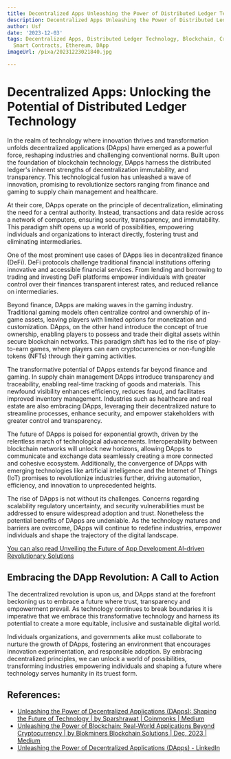 ```yaml
---
title: Decentralized Apps Unleashing the Power of Distributed Ledger Technology
description: Decentralized Apps Unleashing the Power of Distributed Ledger Technology
author: Usf
date: '2023-12-03'
tags: Decentralized Apps, Distributed Ledger Technology, Blockchain, Cryptocurrency,
  Smart Contracts, Ethereum, DApp
imageUrl: /pixa/20231223021840.jpg

---
```

# Decentralized  Apps:  Unlocking the Potential of  Distributed Ledger Technology

In the  realm of technology where innovation thrives and transformation unfolds decentralized applications (DApps) have emerged as a powerful force, reshaping industries and  challenging conventional norms. Built upon the foundation of blockchain  technology, DApps harness the  distributed  ledger's inherent strengths of decentralization immutability, and transparency. This technological fusion has unleashed a wave of innovation, promising to revolutionize  sectors ranging  from  finance and gaming to supply  chain management  and healthcare.

At their  core, DApps operate on the principle of decentralization, eliminating the need for a central authority. Instead, transactions and data reside across a  network of computers, ensuring security, transparency, and immutability.  This  paradigm shift opens up a world of possibilities, empowering individuals  and organizations to interact directly, fostering trust and eliminating intermediaries.

One of the most prominent use cases of DApps lies in decentralized finance  (DeFi). DeFi protocols challenge traditional financial institutions  offering  innovative and accessible financial services.  From lending  and borrowing to trading and investing DeFi platforms empower individuals with greater control over their finances transparent interest rates, and reduced reliance on intermediaries.

Beyond finance, DApps  are making waves in the gaming industry. Traditional gaming models often centralize control and ownership of in-game assets, leaving players with limited options for monetization and customization. DApps, on the  other hand introduce the concept of true ownership, enabling players to possess and trade their digital assets within secure blockchain networks. This paradigm shift has led to  the rise of play-to-earn games, where players can earn cryptocurrencies or non-fungible tokens (NFTs) through their  gaming activities.

The transformative potential of DApps extends far beyond finance and gaming. In supply chain management DApps introduce transparency and traceability, enabling real-time  tracking of goods and materials. This newfound visibility enhances efficiency,  reduces  fraud, and facilitates  improved inventory management. Industries such as healthcare and real estate are also embracing DApps, leveraging their decentralized nature to streamline processes, enhance security, and  empower  stakeholders with greater  control and transparency.

The  future of DApps is poised for exponential growth, driven by the relentless march of technological  advancements.  Interoperability between blockchain networks will unlock new horizons, allowing  DApps to communicate and exchange data seamlessly creating a more connected and cohesive ecosystem. Additionally, the convergence of DApps with emerging technologies like artificial intelligence and the Internet of Things (IoT) promises  to revolutionize industries further, driving automation, efficiency, and innovation to unprecedented heights.

The  rise  of DApps is not without its challenges. Concerns regarding scalability regulatory uncertainty, and security vulnerabilities must be addressed to ensure widespread adoption and trust. Nonetheless the potential benefits of DApps are undeniable.  As  the technology matures and barriers are overcome, DApps will continue to redefine industries, empower individuals and shape the trajectory of the digital landscape.

[You can also read Unveiling the Future of App Development AI-driven Revolutionary  Solutions](Unveiling%20the%20Future%20of%20App%20Development%20AI-driven%20Revolutionary%20Solutions)


## Embracing the  DApp Revolution: A Call to Action

The decentralized revolution is upon us, and DApps stand at the forefront  beckoning us to embrace a future where trust, transparency and empowerment prevail.  As technology continues to break boundaries it is imperative that we embrace this transformative technology and harness its potential to create a more equitable, inclusive and sustainable  digital world.

Individuals organizations, and governments alike must collaborate to nurture the  growth of  DApps, fostering  an environment that encourages innovation experimentation,  and responsible adoption. By embracing decentralized principles,  we can unlock  a world of possibilities, transforming industries  empowering individuals and shaping a future where  technology serves humanity in its  truest form.

## References:
- [Unleashing the Power of Decentralized Applications (DApps): Shaping the Future of Technology | by Sparshrawat | Coinmonks | Medium](https://medium.com/coinmonks/unleashing-the-power-of-decentralized-applications-dapps-shaping-the-future-of-technology-5cbac34ca45b)
- [Unleashing the Power of Blockchain: Real-World Applications Beyond Cryptocurrency | by Blokminers Blockchain Solutions | Dec, 2023 | Medium](https://medium.com/@blokminersblockchainsolutions/unleashing-the-power-of-blockchain-real-world-applications-beyond-cryptocurrency-9dd1e08cb465)
- [Unleashing the Power of Decentralized Applications (DApps) - LinkedIn](https://www.linkedin.com/pulse/unleashing-power-decentralized-applications-dapps-raghava-jagannatham)

